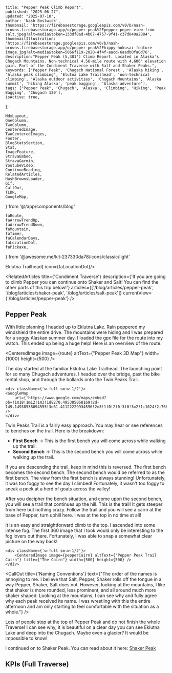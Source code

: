 

    title: "Pepper Peak Climb Report",
    published: "2025-06-27",
    updated: "2025-07-10",
    author: 'Nash Bostwick',
    thumbnail: 'https://firebasestorage.googleapis.com/v0/b/nash-browns.firebasestorage.app/o/pepper-peak%2Fpepper-peper-view-from-salt.jpeg?alt=media&token=133df8ad-4b07-4757-9f41-c37d049a2884',
    thumbnailIllustration: 'https://firebasestorage.googleapis.com/v0/b/nash-browns.firebasestorage.app/o/pepper-peak%2Fhippy-hokusai-feature-image.jpg?alt=media&token=5066f119-2020-4f4f-aacd-6aadb0fa0d76',
    description:"Pepper Peak (5,381') Climb Report. Located in Alaska's Chugach Mountains. Non-technical 4.56-mile route with 4,606' elevation gain. Part of the Condiment Traverse with Salt and Shaker Peaks.",
    keywords: ["Pepper Peak", 'Chugach National Forest', 'Alaska hiking', 'Alaska peak climbing', 'Elutna Lake Trailhead', 'non-technical climbing', 'Alaska outdoor activities', 'Chugach Mountains', 'Alaska summit', 'hiking Alaska', 'peak bagging', 'Alaska adventure'],
    tags: ["Pepper Peak", 'Chugach', 'Alaska', 'Climbing', 'Hiking', 'Peak Bagging', 'Chugach 120'],
    isActive: true,
};


    MdxLayout,
    OneColumn,
    TwoColumn,
    CenteredImage, 
    TwoCenteredImages, 
    Footer, 
    BlogStatsSection,
    Stat,
    ImageFeature,
    StravaEmbed,
    StravaGarmin,
    YoutubeVideo,
    ContinueReading,
    RelatedArticles,
    HashBrownsLoader,
    Gif,
    CallOut,
    TLDR,
    GoogleMap,
} from '@/app/components/blog'

    faRoute,
    faArrowTrendUp,
    faArrowTrendDown,
    faMountain,
    faTimer,
    faCalendarDays,
    faLocationDot,
    faPickaxe,
} from '@awesome.me/kit-237330da78/icons/classic/light'



<ImageFeature
    title="Pepper Peak Climb Report"
    image={threeSixtyImage}
    threeSixty={true}
/>

<BlogStatsSection>
    <Stat title={'Distance (Mi)'} stat={'4.56'} icon={faRoute}/>
    <Stat title={'Summit Elevation'} stat={'5,381'} icon={faMountain}/>
    <Stat title={'Elevation Gain'} stat={'4,606'} icon={faArrowTrendUp}/>
    <Stat title={'Elevation Loss'} stat={'114'} icon={faArrowTrendDown}/>
    <Stat title={'Duration'} stat={'2:17:07'} icon={faTimer}/>
    <Stat title={'Summit Date'} stat={'June 27, 2025'} icon={faCalendarDays}/>
    <Stat title={'Difficulty'} stat={'Non-Technical'} icon={faPickaxe}/>
    <Stat title={'Trailhead'} stat={<a href="https://maps.app.goo.gl/SUd1hwbJLJ2foY8m8" target="_blank">Eklutna Trailhead</a>} icon={faLocationDot}/>
</BlogStatsSection>

<MdxLayout>

<TLDR
text="Pepper Peak is the first part of the Condiment Traverse; a 3 peak outing over Eklutna Lake. If you like walking on ridges and non-technical climbing in the Chugach, you will find this trip fun!"
/>

<RelatedArticles 
    title={'Condiment Traverse'}
    description={'If you are going to climb Pepper you can continue onto Shaker and Salt! You can find the other parts of this trip below!'}
    articles={['/blog/articles/pepper-peak', '/blog/articles/shaker-peak', '/blog/articles/salt-peak']}
    currentView={'/blog/articles/pepper-peak'}
/>

<h2 className='text-center font-mono mb-2'>Pepper Peak</h2>

With little planning I headed up to Eklutna Lake. Rain peppered my windshield the entire drive. The mountains were hiding and I was prepared for a soggy Alaskan summer day. I loaded the gpx file for the route into my watch. This ended up being a huge help! Here is an overview of the route.

<CenteredImage image={route} altText={"Pepper Peak 3D Map"} width={1000} height={500} />

<TwoColumn>
    <div className={'w-full sm:w-1/2'}>
        The day started at the familiar Eklutna Lake Trailhead. The launching point for so many Chugach adventures. I headed over the bridge, past the bike rental shop, and through the bollards onto the Twin Peaks Trail.
        <CenteredImage image={bridge} altText={"Eklutna Bridge"} width={500} height={500} />
    </div>

    <div className={'w-full sm:w-1/2'}>
    <GoogleMap
        url={'https://www.google.com/maps/embed?pb=!1m18!1m12!1m3!1d8270.495385068169!2d-149.14938538094555!3d61.41122229934596!2m3!1f0!2f0!3f0!3m2!1i1024!2i768!4f13.1!3m3!1m2!1s0x56c8fbc4f2cd9a13%3A0x608af17d8ea0b47a!2sEklutna%20Lakeside%20Trail!5e0!3m2!1sen!2sus!4v1752124445649!5m2!1sen!2sus'}
    />
    </div>
</TwoColumn>

Twin Peaks Trail is a fairly easy approach. You may hear or see references to benches on the trail. Here is the breakdown:
* **First Bench** -> This is the first bench you will come across while walking up the trail.
* **Second Bench** -> This is the second bench you will come across while walking up the trail.

If you are descending the trail, keep in mind this is reversed. The first bench becomes the second bench. The second bench would be referred to as the first bench. The view from the first bench is always stunning! Unfortunately, it was too foggy to see the day I climbed! Fortunately, it wasn't too foggy to sneak a peek at a herd of goats across the valley!

<Gif video={goats} width={1000}/>

<TwoColumn>
    <div className={'w-full sm:w-1/2'}>
    After you decipher the bench situation, and come upon the second bench, you will see a trail that continues up the hill. This is the trail! It gets steeper from here but nothing crazy. Follow the trail and you will see a cairn at the base of Pepper, turn uphill here. I was at the top in no time at all!

It is an easy and straightforward climb to the top. I ascended into some intense fog. The first 360 image that I took would only be interesting to the fog lovers out there. Fortunately, I was able to snap a somewhat clear picture on the way back!
    </div>

    <div className={'w-full sm:w-1/2'}>
        <CenteredImage image={pepperCairn} altText={"Pepper Peak Trail Cairn"} title={"The Cairn"} width={500} height={500} />
    </div>
</TwoColumn>

<CallOut title={'Naming Conventions'} text={"The order of the names is annoying to me. I believe that Salt, Pepper, Shaker rolls off the tongue in a way Pepper, Shaker, Salt does not. However, looking at the mountains, I like that shaker is more rounded, less prominent, and all around much more shaker shaped. Looking at the mountains, I can see why and fully agree why each peak received its name. I was wrestling with this the entire afternoon and am only starting to feel comfortable with the situation as a whole."} />

Lots of people stop at the top of Pepper Peak and do not finish the whole Traverse! I can see why, it is beautiful on a clear day you can see Eklutna Lake and deep into the Chugach. Maybe even a glacier? It would be impossible to know!

I continued on to Shaker Peak. You can read about it here: [Shaker Peak][1]

<div className={`w-full`}>
    <h2 className='text-center font-mono'>KPIs (Full Traverse)</h2>
</div>

<StravaGarmin
    stravaId='14937681322'
    garminId='19565668335'
/>

<ContinueReading 
    articleOne={relatedArticleOne}
    articleTwo={relatedArticleTwo}
    articleThree={relatedArticleThree}
/>

</MdxLayout>

[1]: /blog/articles/shaker-peak
